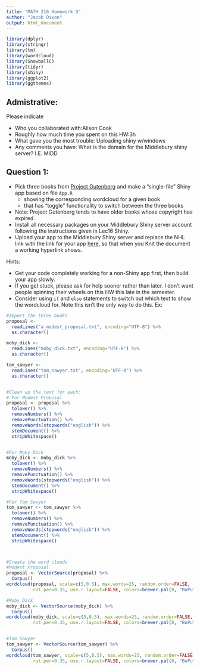 ```yaml
---
title: "MATH 216 Homework 5"
author: "Jacob Dixon"
output: html_document
---
```


```r
library(dplyr)
library(stringr)
library(tm)
library(wordcloud)
library(SnowballC)
library(tidyr)
library(shiny)
library(ggplot2)
library(ggthemes)
```

## Admistrative:

Please indicate

* Who you collaborated with:Alison Cook
* Roughly how much time you spent on this HW:3h
* What gave you the most trouble: Uploading shiny w/windows
* Any comments you have: What is the domain for the Middlebury shiny server? I.E. MIDD\jdixon



## Question 1:

* Pick three books from [Project Gutenberg](https://www.gutenberg.org/) and make
a "single-file" Shiny app based on file `App.R`
    + showing the corresponding wordcloud for a given book
    + that has "toggle" functionality to switch between the three books
* Note: Project Gutenberg tends to have older books whose copyright has expired.
* Install all necessary packages on your Middlebury Shiny server account
following the instructions given in Lec16 Shiny.
* Upload your app to the Middlebury Shiny server and replace the NHL link with
the link for your app [here](http://shiny.middlebury.edu/jdixon/wordcloud/), so that when you Knit the 
document a working hyperlink shows.

Hints:

* Get your code completely working for a non-Shiny app first, then build your
app slowly.
* If you get stuck, please ask for help sooner rather than later. I don't want 
people spinning their wheels on this HW this late in the semester.
* Consider using `if` and `else` statements to switch out which text to show the
wordcloud for. Note this isn't the only way to do this. Ex:

```r

#Import the three books
proposal <-
  readLines("a_modest_proposal.txt", encoding="UTF-8") %>%
  as.character()

moby_dick <-
  readLines("moby_dick.txt", encoding="UTF-8") %>%
  as.character()

tom_sawyer <-
  readLines("tom_sawyer.txt", encoding="UTF-8") %>%
  as.character()


#Clean up the text for each:
# For Modest Proposal
proposal <- proposal %>%
  tolower() %>%
  removeNumbers() %>%
  removePunctuation() %>%
  removeWords(stopwords("english")) %>%
  stemDocument() %>%
  stripWhitespace()


#For Moby Dick
moby_dick <- moby_dick %>%
  tolower() %>%
  removeNumbers() %>%
  removePunctuation() %>%
  removeWords(stopwords("english")) %>%
  stemDocument() %>%
  stripWhitespace()

#For Tom Sawyer
tom_sawyer <- tom_sawyer %>%
  tolower() %>%
  removeNumbers() %>%
  removePunctuation() %>%
  removeWords(stopwords("english")) %>%
  stemDocument() %>%
  stripWhitespace()



#Create the word clouds
#Modest Proposal
proposal <- VectorSource(proposal) %>% 
  Corpus()
wordcloud(proposal, scale=c(5,0.5), max.words=25, random.order=FALSE,
          rot.per=0.35, use.r.layout=FALSE, colors=brewer.pal(8, "BuPu"))

#Moby Dick
moby_dick <- VectorSource(moby_dick) %>% 
  Corpus()
wordcloud(moby_dick, scale=c(5,0.5), max.words=25, random.order=FALSE,
          rot.per=0.35, use.r.layout=FALSE, colors=brewer.pal(8, "BuPu"))


#Tom Sawyer
tom_sawyer <- VectorSource(tom_sawyer) %>% 
  Corpus()
wordcloud(tom_sawyer, scale=c(5,0.5), max.words=25, random.order=FALSE,
          rot.per=0.35, use.r.layout=FALSE, colors=brewer.pal(8, "BuPu"))


```

